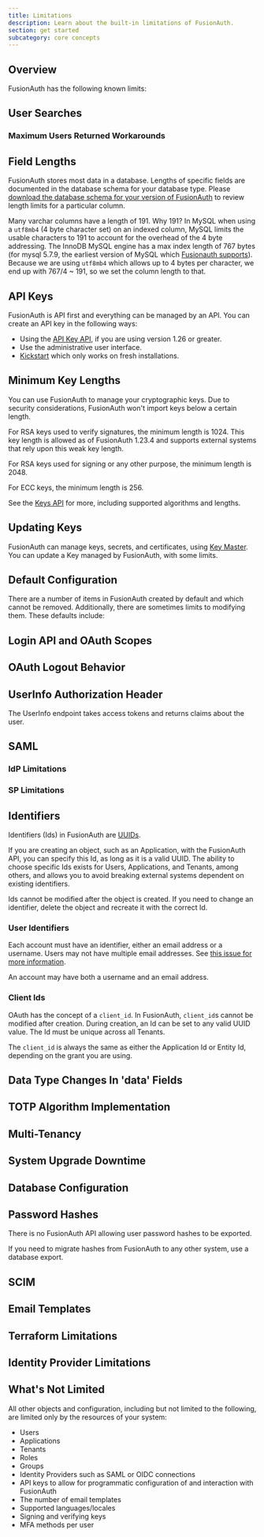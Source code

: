 ```yaml
---
title: Limitations
description: Learn about the built-in limitations of FusionAuth.
section: get started
subcategory: core concepts
---
```



## Overview

FusionAuth has the following known limits:

## User Searches

<UserSearchLimits />

### Maximum Users Returned Workarounds

<UserSearchLimitsWorkarounds />

## Field Lengths

FusionAuth stores most data in a database. Lengths of specific fields are documented in the database schema for your database type. Please [download the database schema for your version of FusionAuth](/direct-download) to review length limits for a particular column.

Many varchar columns have a length of 191. Why 191? In MySQL when using a `utf8mb4` (4 byte character set) on an indexed column, MySQL limits the usable characters to 191 to account for the overhead of the 4 byte addressing. The InnoDB MySQL engine has a max index length of 767 bytes (for mysql 5.7.9, the earliest version of MySQL which [Fusionauth supports](/docs/get-started/download-and-install/system-requirements)). Because we are using `utf8mb4` which allows up to 4 bytes per character, we end up with 767/4 ~ 191, so we set the column length to that.

## API Keys

FusionAuth is API first and everything can be managed by an API. You can create an API key in the following ways:

* Using the [API Key API](/docs/apis/api-keys), if you are using version 1.26 or greater.
* Use the administrative user interface.
* [Kickstart](/docs/get-started/download-and-install/development/kickstart) which only works on fresh installations.

## Minimum Key Lengths

You can use FusionAuth to manage your cryptographic keys. Due to security considerations, FusionAuth won't import keys below a certain length.

For RSA keys used to verify signatures, the minimum length is 1024. This key length is allowed as of FusionAuth 1.23.4 and supports external systems that rely upon this weak key length.

For RSA keys used for signing or any other purpose, the minimum length is 2048. 

For ECC keys, the minimum length is 256.

See the [Keys API](/docs/apis/keys) for more, including supported algorithms and lengths.

## Updating Keys

FusionAuth can manage keys, secrets, and certificates, using [Key Master](/docs/operate/secure-and-monitor/key-master). You can update a Key managed by FusionAuth, with some limits.

<UpdateKeyNote />

## Default Configuration

There are a number of items in FusionAuth created by default and which cannot be removed. Additionally, there are sometimes limits to modifying them. These defaults include:

<DefaultEntities />

## Login API and OAuth Scopes

<LoginAPIScopeLimitations />

## OAuth Logout Behavior

<LogoutBehaviorAllApplications />

## UserInfo Authorization Header

The UserInfo endpoint takes access tokens and returns claims about the user.

<UserInfoAudClaimLimits />

## SAML

### IdP Limitations

<SamlIdpLimitations />

### SP Limitations

<SamlSpLimitations />

## Identifiers

Identifiers (Ids) in FusionAuth are [UUIDs](/docs/reference/data-types#uuids).

If you are creating an object, such as an Application, with the FusionAuth API, you can specify this Id, as long as it is a valid UUID. The ability to choose specific Ids exists for Users, Applications, and Tenants, among others, and allows you to avoid breaking external systems dependent on existing identifiers.

Ids cannot be modified after the object is created. If you need to change an identifier, delete the object and recreate it with the correct Id.

### User Identifiers

Each account must have an identifier, either an email address or a username. Users may not have multiple email addresses. See [this issue for more information](https://github.com/fusionauth/fusionauth-issues/issues/1).

An account may have both a username and an email address.

### Client Ids

OAuth has the concept of a `client_id`. In FusionAuth, `client_id`s cannot be modified after creation. During creation, an Id can be set to any valid UUID value. The Id must be unique across all Tenants.

The `client_id` is always the same as either the Application Id or Entity Id, depending on the grant you are using.

## Data Type Changes In 'data' Fields

<DataFieldDataTypeChanges />

## TOTP Algorithm Implementation

<TwoFactorTotpLimits />

## Multi-Tenancy

<MultiTenantLimitations />

## System Upgrade Downtime

<DowntimeUpgradeLimitation />

## Database Configuration

<ConfigurationLimits />

## Password Hashes

There is no FusionAuth API allowing user password hashes to be exported.

If you need to migrate hashes from FusionAuth to any other system, use a database export.

## SCIM

<ScimLimits />

## Email Templates

<TemplateContentLimits />

## Terraform Limitations

<TerraformLimitations />

## Identity Provider Limitations

<IdentityProviderLimitations />

## What's Not Limited

All other objects and configuration, including but not limited to the following, are limited only by the resources of your system:

* Users
* Applications
* Tenants
* Roles
* Groups
* Identity Providers such as SAML or OIDC connections
* API keys to allow for programmatic configuration of and interaction with FusionAuth
* The number of email templates
* Supported languages/locales
* Signing and verifying keys
* MFA methods per user

